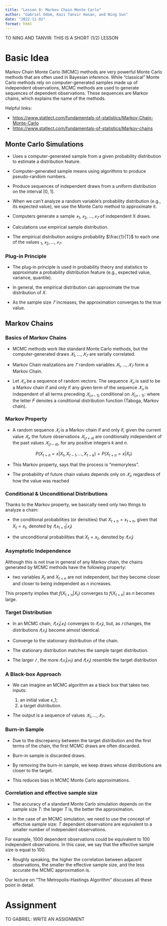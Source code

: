 ```yaml
---
title: "Lesson 8: Markov Chain Monte Carlo"
author: "Gabriel Odom, Kazi Tanvir Hasan, and Ning Sun"
date: "2022-11-02"
format: html
---
```


TO NING AND TANVIR: THIS IS A SHORT (1/2) LESSON



# Basic Idea

Markov Chain Monte Carlo (MCMC) methods are very powerful Monte Carlo methods 
that are often used in Bayesian inference. While "classical" Monte Carlo methods
rely on computer-generated samples made up of independent observations, MCMC 
methods are used to generate sequences of dependent observations. 
These sequences are Markov chains, which explains the name of the methods.

Helpful links:

- <https://www.statlect.com/fundamentals-of-statistics/Markov-Chain-Monte-Carlo>
- <https://www.statlect.com/fundamentals-of-statistics/Markov-chains>


## Monte Carlo Simulations

- Uses a computer-generated sample from a given probability distribution to 
estimate a distribution feature.

- Computer-generated sample means using algorithms to produce pseudo-random 
numbers.

- Produce sequences of independent draws from a uniform distribution on the 
interval [0, 1].

- When we can’t analyze a random variable’s probability distribution (e.g., its
expected value), we use the Monte Carlo method to approximate it.

- Computers generate a sample $𝑥_1,𝑥_2,...,𝑥_𝑇$ of independent X draws.

- Calculations use empirical sample distribution.

- The empirical distribution assigns probability $\frac{1}{T}$ to each one of 
the values $_1,𝑥_2,...,𝑥_𝑇$.

### Plug-in Principle

- The plug-in principle is used in probability theory and statistics to 
approximate a probability distribution feature (e.g., expected value, variance, 
quantile).

- In general, the empirical distribution can approximate the true distribution 
of $X$.

- As the sample size $𝑇$ increases, the approximation converges to the true 
value.


## Markov Chains

### Basics of Markov Chains

- MCMC methods work like standard Monte Carlo methods, but the computer-generated
draws $𝑋_1,...,𝑋_𝑇$ are serially correlated.

- Markov Chain realizations are $𝑇$ random variables $𝑋_1,...,𝑋_𝑇$ form a 
Markov Chain.

- Let $𝑋_𝑛$ be a sequence of random vectors. The sequence $𝑋_𝑛$ is said to 
be a Markov chain if and only if any given term of the sequence $𝑋_𝑛$ is 
independent of all terms preceding $𝑋_(𝑛−1)$ conditional on $𝑋_(𝑛−1)$:
\begin{align*}
𝐹(𝑋_𝑛 |𝑋_{𝑛−1},𝑋_{𝑛−2},...,𝑋_1 )=𝐹(𝑋_𝑛 |𝑋_{𝑛−1} )
\end{align*}
where the letter 𝐹 denotes a conditional distribution function (Taboga, 
Markov chain).

### Markov Property

- A random sequence ${𝑋_𝑡}$ is a Markov chain if and only if, given the current
value ${𝑋_𝑡}$, the future observations $𝑋_(𝑡+𝑛)$ are conditionally 
independent of the past values $𝑋_(𝑡−𝑘)$, for any positive integers $k$ and 
$n$.

$$ P(X_{t+n} = x | X_{t}, X_{t-1}, ... , X_{t-k}) = P(X_{t+n} = x | X_t)  $$

- This Markov property, says that the process is “memoryless”.

- The probability of future chain values depends only on $𝑋_𝑡$, regardless of 
how the value was reached

### Conditional & Unconditional Distributions 

Thanks to the Markov property, we basically need only two things to analyze a 
chain:

- the conditional probabilities (or densities) that $X_{t+n}=x_{t+n}$, given that $X_{t}=x_{t}$, denoted by $𝑓(𝑥_{t+1} |𝑥_𝑡 )$

- the unconditional probabilities that $X_{t}=x_{t}$, denoted by $𝑓(𝑥_𝑡 )$

### Asymptotic Independence

Although this is not true in general of any Markov chain, the chains generated 
by MCMC methods have the following property:

- two variables $X_{t}$ and $X_{t+n}$ are not independent, but they become closer
and closer to being independent as n increases.

This property implies that $f(X_{t+n}|X_t)$ converges to $f(X_{t+n})$ as $n$ 
becomes large.

### Target Distribution

- In an MCMC chain, $𝑓(𝑥_𝑡 |𝑥_1 )$ converges to $𝑓(𝑥_𝑡 )$, but, as $𝑡$ 
changes, the distributions $𝑓(𝑥_𝑡 )$ become almost identical.

- Converge to the stationary distribution of the chain.

- The stationary distribution matches the sample target distribution.

- The larger $𝑡$ , the more $𝑓(𝑥_𝑡 |𝑥_1 )$ and $𝑓(𝑥_𝑡 )$ resemble the 
target distribution

### A Black-box Approach

- We can imagine an MCMC algorithm as a black box that takes two inputs:

     1. an initial value 𝑥_1; \
     2. a target distribution.

- The output is a sequence of values $𝑋_1,...,𝑋_𝑇$.

### Burn-in Sample

- Due to the discrepancy between the target distribution and the first terms of 
the chain, the first MCMC draws are often discarded.

- Burn-in sample is discarded draws.

- By removing the burn-in sample, we keep draws whose distributions are closer 
to the target.

- This reduces bias in MCMC Monte Carlo approximations.

### Correlation and effective sample size

- The accuracy of a standard Monte Carlo simulation depends on the sample size 
$T$: the larger $T$ is, the better the approximation.

- In the case of an MCMC simulation, we need to use the concept of effective 
sample size: $T$ dependent observations are equivalent to a smaller number of 
independent observations.

For example, 1000 dependent observations could be equivalent to 100 independent observations. In this case, we say that the effective sample size is equal to 100.

- Roughly speaking, the higher the correlation between adjacent observations, 
the smaller the effective sample size, and the less accurate the MCMC 
approximation is.


Our lecture on "The Metropolis-Hastings Algorithm" discusses all these point in 
detail.



# Assignment
TO GABRIEL: WRITE AN ASSIGNMENT